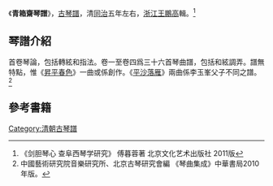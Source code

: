 《'''青箱齋琴譜'''》，[[古琴譜|古琴譜]]，清[[同治|同治]]五年左右，[[浙江|浙江]][[王鵬高|王鵬高]]輯。<ref>《剑胆琴心 查阜西琴学研究》 傅暮蓉著 北京文化艺术出版社 2011版</ref>

==琴譜介紹==
首卷琴論，包括轉絃和指法。卷一至卷四爲三十六首琴曲譜，包括和絃調弄。譜無特點，惟《[[昇平春色|昇平春色]]》一曲或係創作。《[[平沙落雁|平沙落雁]]》兩曲係李玉峯父子不同之譜。<ref>中國藝術研究院音樂研究所、北京古琴研究會編 《琴曲集成》中華書局2010年版。</ref>

==參考書籍==
{{reflist}}
[[Category:清朝古琴譜|Category:清朝古琴譜]]